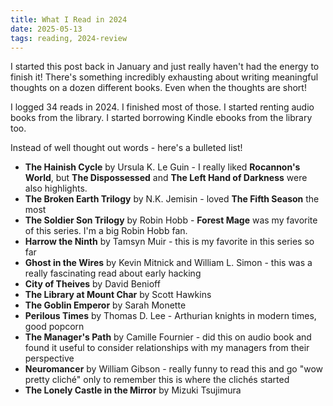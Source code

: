 ```yaml
---
title: What I Read in 2024
date: 2025-05-13
tags: reading, 2024-review
---
```


I started this post back in January and just really haven't had the energy to finish it! There's something incredibly exhausting about writing meaningful thoughts on a dozen different books. Even when the thoughts are short!

I logged 34 reads in 2024. I finished most of those. I started renting audio books from the library. I started borrowing Kindle ebooks from the library too.

Instead of well thought out words - here's a bulleted list!

- **The Hainish Cycle** by Ursula K. Le Guin - I really liked **Rocannon's World**, but **The Dispossessed** and **The Left Hand of Darkness** were also highlights.
- **The Broken Earth Trilogy** by N.K. Jemisin - loved **The Fifth Season** the most
- **The Soldier Son Trilogy** by Robin Hobb - **Forest Mage** was my favorite of this series. I'm a big Robin Hobb fan.
- **Harrow the Ninth** by Tamsyn Muir - this is my favorite in this series so far
- **Ghost in the Wires** by Kevin Mitnick and William L. Simon - this was a really fascinating read about early hacking
- **City of Theives** by David Benioff
- **The Library at Mount Char** by Scott Hawkins
- **The Goblin Emperor** by Sarah Monette
- **Perilous Times** by Thomas D. Lee - Arthurian knights in modern times, good popcorn
- **The Manager's Path** by Camille Fournier - did this on audio book and found it useful to consider relationships with my managers from their perspective
- **Neuromancer** by William Gibson - really funny to read this and go "wow pretty cliché" only to remember this is where the clichés started
- **The Lonely Castle in the Mirror** by Mizuki Tsujimura
